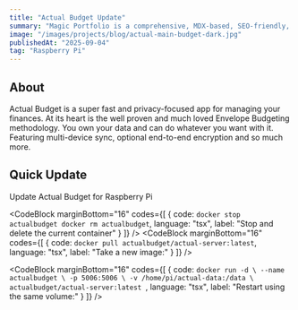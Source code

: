 ```yaml
---
title: "Actual Budget Update"
summary: "Magic Portfolio is a comprehensive, MDX-based, SEO-friendly, responsive portfolio template built with Once UI and Next.js."
image: "/images/projects/blog/actual-main-budget-dark.jpg"
publishedAt: "2025-09-04"
tag: "Raspberry Pi"
---
```



## About

Actual Budget is a super fast and privacy-focused app for managing your finances. At its heart is the well proven and much loved Envelope Budgeting methodology.
You own your data and can do whatever you want with it. Featuring multi-device sync, optional end-to-end encryption and so much more.

## Quick Update

Update Actual Budget for Raspberry Pi

<CodeBlock
    marginBottom="16"
    codes={[
  {
    code:
`docker stop actualbudget
docker rm actualbudget`, 
    language: "tsx",
    label: "Stop and delete the current container"
  }
]} />
<CodeBlock
    marginBottom="16"
    codes={[
  {
    code:
`docker pull actualbudget/actual-server:latest`, 
    language: "tsx",
    label: "Take a new image:"
  }
]} />


<CodeBlock
    marginBottom="16"
    codes={[
  {
    code:
`docker run -d \
  --name actualbudget \
  -p 5006:5006 \
  -v /home/pi/actual-data:/data \
  actualbudget/actual-server:latest
`, 
    language: "tsx",
    label: "Restart using the same volume:"
  }
]} />


